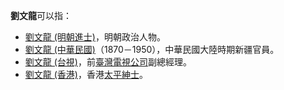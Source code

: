 '''劉文龍'''可以指：

*[[劉文龍_(明朝進士)|劉文龍 (明朝進士)]]，明朝政治人物。
*[[劉文龍_(中華民國)|劉文龍 (中華民國)]]（1870－1950），中華民國大陸時期新疆官員。
*[[劉文龍_(台視)|劉文龍 (台視)]]，前[[臺灣電視公司|臺灣電視公司]]副總經理。
*[[劉文龍_(香港)|劉文龍 (香港)]]，香港[[太平紳士|太平紳士]]。
{{disambig|W|Cat=三字刘姓人名消歧义}}